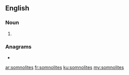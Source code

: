 ==English==

===Noun===
{{head|en|noun plural form}}

# {{plural of|somnolite|lang=en}}

===Anagrams===
* {{l|en|motionless}}

[[ar:somnolites]]
[[fr:somnolites]]
[[ku:somnolites]]
[[my:somnolites]]